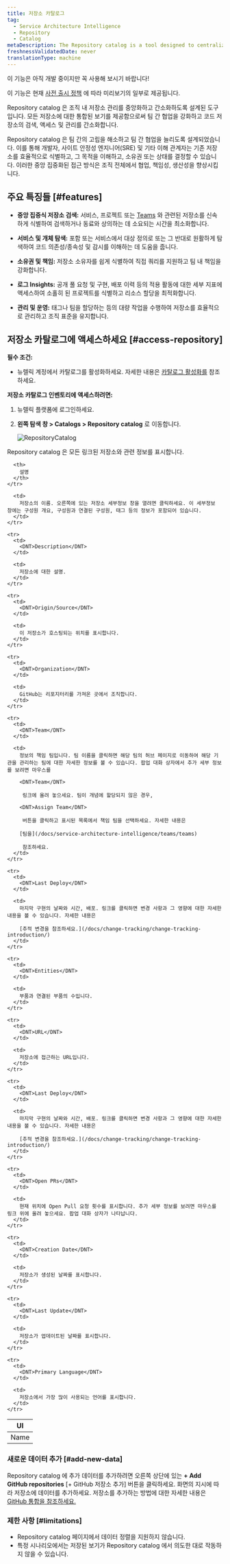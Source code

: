 ```yaml
---
title: 저장소 카탈로그
tag:
  - Service Architecture Intelligence
  - Repository
  - Catalog
metaDescription: The Repository catalog is a tool designed to centralize and streamline the management of repositories within an organization.
freshnessValidatedDate: never
translationType: machine
---
```


<Callout title="시사">
  이 기능은 아직 개발 중이지만 꼭 사용해 보시기 바랍니다!

  이 기능은 현재 [사전 출시 정책](/docs/licenses/license-information/referenced-policies/new-relic-pre-release-policy/) 에 따라 미리보기의 일부로 제공됩니다.
</Callout>

<DNT>Repository catalog</DNT> 은 조직 내 저장소 관리를 중앙화하고 간소화하도록 설계된 도구입니다. 모든 저장소에 대한 통합된 보기를 제공함으로써 팀 간 협업을 강화하고 코드 저장소의 검색, 액세스 및 관리를 간소화합니다.

<DNT>Repository catalog</DNT> 은 팀 간의 고립을 해소하고 팀 간 협업을 늘리도록 설계되었습니다. 이를 통해 개발자, 사이트 안정성 엔지니어(SRE) 및 기타 이해 관계자는 기존 저장소를 효율적으로 식별하고, 그 목적을 이해하고, 소유권 또는 상태를 결정할 수 있습니다. 이러한 중앙 집중화된 접근 방식은 조직 전체에서 협업, 책임성, 생산성을 향상시킵니다.

## 주요 특징들 [#features]

* **중앙 집중식 저장소 검색:** 서비스, 프로젝트 또는 <DNT>[Teams](/docs/service-architecture-intelligence/teams/teams)</DNT> 와 관련된 저장소를 신속하게 식별하여 검색하거나 동료와 상의하는 데 소요되는 시간을 최소화합니다.

* **서비스 및 개체 탐색:** 포함 또는 서비스에서 대상 정의로 또는 그 반대로 원활하게 탐색하여 코드 의존성/종속성 및 감시를 이해하는 데 도움을 줍니다.

* **소유권 및 책임:** 저장소 소유자를 쉽게 식별하여 직접 쿼리를 지원하고 팀 내 책임을 강화합니다.

* **로그 Insights:** 공개 풀 요청 및 구현, 배포 이력 등의 적용 활동에 대한 세부 지표에 액세스하여 소홀히 된 프로젝트를 식별하고 리소스 할당을 최적화합니다.

* **관리 및 운영:** 태그나 팀을 할당하는 등의 대량 작업을 수행하여 저장소를 효율적으로 관리하고 조직 표준을 유지합니다.

## 저장소 카탈로그에 액세스하세요 [#access-repository]

**필수 조건:**

* 뉴렐릭 계정에서 카탈로그를 활성화하세요. 자세한 내용은 [카탈로그 활성화를](/docs/service-architecture-intelligence/catalogs/catalogs/#enable-catalogs) 참조하세요.

**저장소 카탈로그 인벤토리에 액세스하려면:**

1. 뉴렐릭 플랫폼에 로그인하세요.

2. **왼쪽 탐색 창 &gt; Catalogs &gt; Repository catalog** 로 이동합니다.

   <img title="Repository catalogs" alt="RepositoryCatalog" src="/images/new-relic-repository-catalog.webp" />

<DNT>Repository catalog</DNT> 은 모든 링크된 저장소와 관련 정보를 표시합니다.

<table>
  <thead>
    <tr>
      <th>
        UI
      </th>

      <th>
        설명
      </th>
    </tr>
  </thead>

  <tbody>
    <tr>
      <td>
        <DNT>Name</DNT>
      </td>

      <td>
        저장소의 이름. 오른쪽에 있는 저장소 세부정보 창을 열려면 클릭하세요. 이 세부정보 창에는 구성원 개요, 구성원과 연결된 구성원, 태그 등의 정보가 포함되어 있습니다.
      </td>
    </tr>

    <tr>
      <td>
        <DNT>Description</DNT>
      </td>

      <td>
        저장소에 대한 설명.
      </td>
    </tr>

    <tr>
      <td>
        <DNT>Origin/Source</DNT>
      </td>

      <td>
        이 저장소가 호스팅되는 위치를 표시합니다.
      </td>
    </tr>

    <tr>
      <td>
        <DNT>Organization</DNT>
      </td>

      <td>
        GitHub는 리포지터리를 가져온 곳에서 조직합니다.
      </td>
    </tr>

    <tr>
      <td>
        <DNT>Team</DNT>
      </td>

      <td>
        정보의 책임 팀입니다. 팀 이름을 클릭하면 해당 팀의 허브 페이지로 이동하여 해당 기관을 관리하는 팀에 대한 자세한 정보를 볼 수 있습니다. 팝업 대화 상자에서 추가 세부 정보를 보려면 마우스를 

        <DNT>Team</DNT>

         링크에 올려 놓으세요. 팀이 개념에 할당되지 않은 경우, 

        <DNT>Assign Team</DNT>

         버튼을 클릭하고 표시된 목록에서 책임 팀을 선택하세요. 자세한 내용은 

        [팀을](/docs/service-architecture-intelligence/teams/teams)

         참조하세요.
      </td>
    </tr>

    <tr>
      <td>
        <DNT>Last Deploy</DNT>
      </td>

      <td>
        마지막 구현의 날짜와 시간, 배포. 링크를 클릭하면 변경 사항과 그 영향에 대한 자세한 내용을 볼 수 있습니다. 자세한 내용은 

        [추적 변경을 참조하세요.](/docs/change-tracking/change-tracking-introduction/)
      </td>
    </tr>

    <tr>
      <td>
        <DNT>Entities</DNT>
      </td>

      <td>
        부품과 연결된 부품의 수입니다.
      </td>
    </tr>

    <tr>
      <td>
        <DNT>URL</DNT>
      </td>

      <td>
        저장소에 접근하는 URL입니다.
      </td>
    </tr>

    <tr>
      <td>
        <DNT>Last Deploy</DNT>
      </td>

      <td>
        마지막 구현의 날짜와 시간, 배포. 링크를 클릭하면 변경 사항과 그 영향에 대한 자세한 내용을 볼 수 있습니다. 자세한 내용은 

        [추적 변경을 참조하세요.](/docs/change-tracking/change-tracking-introduction/)
      </td>
    </tr>

    <tr>
      <td>
        <DNT>Open PRs</DNT>
      </td>

      <td>
        현재 위치에 Open Pull 요청 횟수를 표시합니다. 추가 세부 정보를 보려면 마우스를 링크 위에 올려 놓으세요. 팝업 대화 상자가 나타납니다.
      </td>
    </tr>

    <tr>
      <td>
        <DNT>Creation Date</DNT>
      </td>

      <td>
        저장소가 생성된 날짜를 표시합니다.
      </td>
    </tr>

    <tr>
      <td>
        <DNT>Last Update</DNT>
      </td>

      <td>
        저장소가 업데이트된 날짜를 표시합니다.
      </td>
    </tr>

    <tr>
      <td>
        <DNT>Primary Language</DNT>
      </td>

      <td>
        저장소에서 가장 많이 사용되는 언어를 표시합니다.
      </td>
    </tr>
  </tbody>
</table>

### 새로운 데이터 추가 [#add-new-data]

<DNT>Repository catalog</DNT> 에 추가 데이터를 추가하려면 오른쪽 상단에 있는 **+ Add GitHub repositories** \[+ GitHub 저장소 추가] 버튼을 클릭하세요. 화면의 지시에 따라 저장소에 데이터를 추가하세요. 저장소를 추가하는 방법에 대한 자세한 내용은 [GitHub 통합을 참조하세요.](/docs/service-architecture-intelligence/github-integration)

### 제한 사항 [#limitations]

* <DNT>Repository catalog</DNT> 페이지에서 데이터 정렬을 지원하지 않습니다.
* 특정 시나리오에서는 저장된 보기가 <DNT>Repository catalog</DNT> 에서 의도한 대로 작동하지 않을 수 있습니다.
